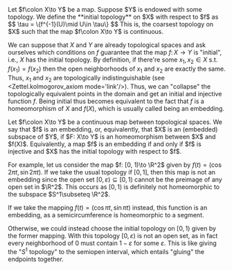

<Definition title='Initial topologies'>
Let $f\colon X\to Y$ be a map. Suppose $Y$ is endowed with some topology. We define the **initial topology** on $X$ with respect to $f$ as 
$$
\tau = \{f^{-1}(U)\mid U\in \tau\}
$$
This is, the coarsest topology on $X$ such that the map $f\colon X\to Y$ is continuous.
</Definition>

We can suppose that $X$ and $Y$ are already topological spaces and ask ourselves which conditions on $f$ guarantee that the map $f\colon X\to Y$ is "initial", i.e., $X$ has the initial topology. By definition, if there're some $x_1, x_2\in X$ s.t. $f(x_1) = f(x_2)$ then the open neighborhoods of $x_1$ and $x_2$ are exactly the same. Thus, $x_1$ and $x_2$ are topologically indistinguishable (see <Zettel.kolmogorov_axiom mode='link'/>). Thus, we can "collapse" the topologically equivalent points in the domain and get an initial and injective function $f$. Being initial thus becomes equivalent to the fact that $f$ is a homeomorphism of $X$ and $f(X)$, which is usually called being an embedding.

<Definition title='Embeddings'>
Let $f\colon X\to Y$ be a continuous map between topological spaces. We say that $f$ is an embedding, or, equivalently, that $X$ is an (embedded) subspace of $Y$, if $F: X\to Y$ is an homeomorphism between $X$ and $f(X)$. Equivalently, a map $f$ is an embedding if and only if $f$ is injective and $X$ has the initial topology with respect to $f$.
</Definition>

For example, let us consider the map $f: [0, 1)\to \R^2$ given by $f(t) = (\cos{2\pi t}, \sin{2\pi t})$. If we take the usual topology if $[0, 1]$, then this map is not an embedding since the open set $[0, \varepsilon)\subseteq [0, 1)$ cannot be the preimage of any open set in $\R^2$. This occurs as $[0, 1)$ is definitely not homeomorphic to the subspace $S^1\subseteq \R^2$. 

If we take the mapping $f(t) = (\cos{\pi t}, \sin{\pi t})$ instead, this function is an embedding, as a semicircumference is homeomorphic to a segment. 

Otherwise, we could instead choose the initial topology on $[0, 1)$ given by the former mapping. With this topology $[0, \varepsilon)$ is not an open set, as in fact every neighborhood of $0$ must contain $1-\varepsilon$ for some $\varepsilon$. This is like giving the "$S^1$ topology" to the semiopen interval, which entails "gluing" the endpoints together.
